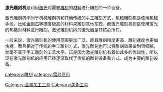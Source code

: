 {{Rewrite|time=2022-05-26}}
{{Unreferenced|time=2022-05-26}}
'''激光雕刻机'''是利用[[激光|激光]]对需要[[雕刻|雕刻]]的[[材料|材料]]进行雕刻的一种设备。

激光雕刻机不同于机械雕刻机和其他传统的手工雕刻方式，机械雕刻机是使用机械手段，比如[[金刚石|金刚石]]等硬度极高的材料来雕刻其他东西。而激光雕刻机则是使用激光的热能对材料进行雕刻，激光雕刻机内的激光器是其核心所在。

一般来说，激光雕刻机的使用范围更加广泛，而且雕刻精度更高，雕刻速度也更加快捷。而且相对于传统的手工雕刻方式，激光雕刻也可以将雕刻效果做到很细腻，丝毫不亚于手工雕刻的工艺水平。正是因为激光雕刻机有着如此多的优越性，所以现在激光雕刻机的应用已经逐渐取代了传统的雕刻设备和方式。成为主要的雕刻设备。


[[category:雕刻|category:雕刻]]
[[category:雷射應用|category:雷射應用]]
[[Category:金屬加工工具|Category:金屬加工工具]]
[[Category:美術工具|Category:美術工具]]